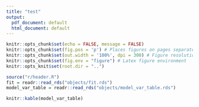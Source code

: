 ```yaml
---
title: "test"
output:
  pdf_document: default
  html_document: default
---
```


```r
knitr::opts_chunk$set(echo = FALSE, message = FALSE) 
knitr::opts_chunk$set(fig.pos = 'p') # Places figures on pages separate from text
knitr::opts_chunk$set(out.width = '100%', dpi = 300) # Figure resolution and size
knitr::opts_chunk$set(fig.env = "figure") # Latex figure environment
knitr::opts_knit$set(root.dir = "..")
```

```r
source("r/header.R")
fit = readr::read_rds("objects/fit.rds")
model_var_table = readr::read_rds("objects/model_var_table.rds")
```

```r
knitr::kable(model_var_table)
```
